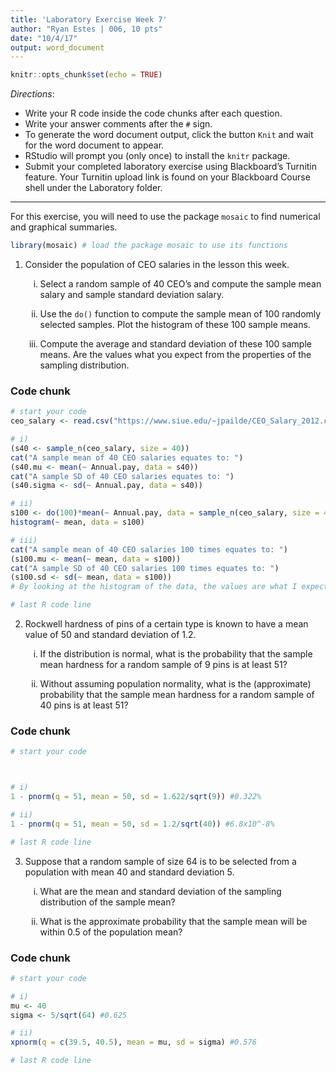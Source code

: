 ```yaml
---
title: 'Laboratory Exercise Week 7'
author: "Ryan Estes | 006, 10 pts"
date: "10/4/17"
output: word_document
---
```


```r
knitr::opts_chunk$set(echo = TRUE)
```

*Directions*: 

* Write your R code inside the code chunks after each question.
* Write your answer comments after the `#` sign.
* To generate the word document output, click the button `Knit` and wait for the word document to appear.
* RStudio will prompt you (only once) to install the `knitr` package.
* Submit your completed laboratory exercise using Blackboard's Turnitin feature. Your Turnitin upload link is found on your Blackboard Course shell under the Laboratory folder.

***

For this exercise, you will need to use the package `mosaic` to find numerical and graphical summaries.

```r
library(mosaic) # load the package mosaic to use its functions
```

1. Consider the population of CEO salaries in the lesson this week.   

    i) Select a random sample of 40 CEO's and compute the sample mean salary and sample standard deviation salary.  
    
    ii) Use the `do()` function to compute the sample mean of 100 randomly selected samples.  Plot the histogram of these 100 sample means.  
    
    iii) Compute the average and standard deviation of these 100 sample means. Are the values what you expect from the properties of the sampling distribution.  

### Code chunk
```r
# start your code
ceo_salary <- read.csv("https://www.siue.edu/~jpailde/CEO_Salary_2012.csv")

# i)
(s40 <- sample_n(ceo_salary, size = 40))
cat("A sample mean of 40 CEO salaries equates to: ")
(s40.mu <- mean(~ Annual.pay, data = s40))
cat("A sample SD of 40 CEO salaries equates to: ")
(s40.sigma <- sd(~ Annual.pay, data = s40))

# ii)
s100 <- do(100)*mean(~ Annual.pay, data = sample_n(ceo_salary, size = 40))
histogram(~ mean, data = s100)

# iii)
cat("A sample mean of 40 CEO salaries 100 times equates to: ")
(s100.mu <- mean(~ mean, data = s100))
cat("A sample SD of 40 CEO salaries 100 times equates to: ")
(s100.sd <- sd(~ mean, data = s100))
# By looking at the histogram of the data, the values are what I expect for the samples given.

# last R code line
```

2. Rockwell hardness of pins of a certain type is known to have a mean value of 50 and standard deviation of 1.2.

    i) If the distribution is normal, what is the probability that the sample mean hardness for a random sample of 9 pins is at least 51?     

    ii) Without assuming population normality, what is the  (approximate) probability that the sample mean hardness for a random sample of 40 pins is at least 51?
  

### Code chunk
```r
# start your code



# i)
1 - pnorm(q = 51, mean = 50, sd = 1.622/sqrt(9)) #0.322%

# ii)
1 - pnorm(q = 51, mean = 50, sd = 1.2/sqrt(40)) #6.8x10^-8%

# last R code line
```


3. Suppose that a random sample of size 64 is to be selected from a population with mean 40 and standard deviation 5.

    i) What are the mean and standard deviation of the sampling distribution of the sample mean?
    
    ii) What is the approximate probability that the sample mean will be within 0.5 of the population mean?  
    
### Code chunk
```r
# start your code

# i)
mu <- 40
sigma <- 5/sqrt(64) #0.625

# ii)
xpnorm(q = c(39.5, 40.5), mean = mu, sd = sigma) #0.576

# last R code line
```


